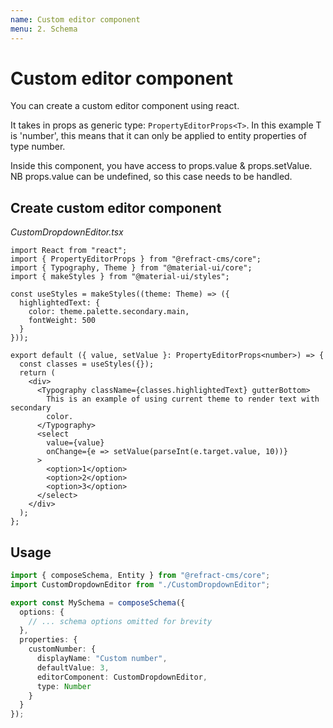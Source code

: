 ```yaml
---
name: Custom editor component
menu: 2. Schema
---
```


# Custom editor component

You can create a custom editor component using react.

It takes in props as generic type: `PropertyEditorProps<T>`. In this example T is 'number', this means that it can only be applied to entity properties of type number.

Inside this component, you have access to props.value & props.setValue. NB props.value can be undefined, so this case needs to be handled.

## Create custom editor component

_CustomDropdownEditor.tsx_

```tsx
import React from "react";
import { PropertyEditorProps } from "@refract-cms/core";
import { Typography, Theme } from "@material-ui/core";
import { makeStyles } from "@material-ui/styles";

const useStyles = makeStyles((theme: Theme) => ({
  highlightedText: {
    color: theme.palette.secondary.main,
    fontWeight: 500
  }
}));

export default ({ value, setValue }: PropertyEditorProps<number>) => {
  const classes = useStyles({});
  return (
    <div>
      <Typography className={classes.highlightedText} gutterBottom>
        This is an example of using current theme to render text with secondary
        color.
      </Typography>
      <select
        value={value}
        onChange={e => setValue(parseInt(e.target.value, 10))}
      >
        <option>1</option>
        <option>2</option>
        <option>3</option>
      </select>
    </div>
  );
};
```

## Usage

```typescript
import { composeSchema, Entity } from "@refract-cms/core";
import CustomDropdownEditor from "./CustomDropdownEditor";

export const MySchema = composeSchema({
  options: {
    // ... schema options omitted for brevity
  },
  properties: {
    customNumber: {
      displayName: "Custom number",
      defaultValue: 3,
      editorComponent: CustomDropdownEditor,
      type: Number
    }
  }
});
```

